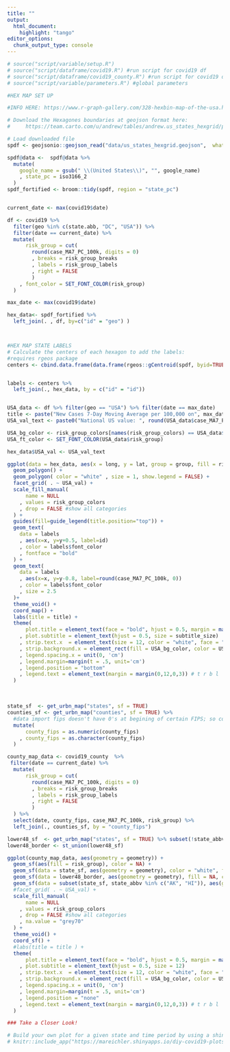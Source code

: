 ```yaml
---
title: ""
output:
  html_document:
    highlight: "tango"
editor_options: 
  chunk_output_type: console
---
```


```r
# source("script/variable/setup.R")
# source("script/dataframe/covid19.R") #run script for covid19 df
# source("script/dataframe/covid19_county.R") #run script for covid19 df
# source("script/variable/parameters.R") #global parameters
```


```r

#HEX MAP SET UP

#INFO HERE: https://www.r-graph-gallery.com/328-hexbin-map-of-the-usa.html 

# Download the Hexagones boundaries at geojson format here:
#     https://team.carto.com/u/andrew/tables/andrew.us_states_hexgrid/public/map.

# Load downloaded file 
spdf <- geojsonio::geojson_read("data/us_states_hexgrid.geojson",  what = "sp")

spdf@data <-  spdf@data %>% 
  mutate(
    google_name = gsub(" \\(United States\\)", "", google_name)
    , state_pc = iso3166_2
  )
spdf_fortified <- broom::tidy(spdf, region = "state_pc")


current_date <- max(covid19$date)

df <- covid19 %>% 
  filter(geo %in% c(state.abb, "DC", "USA")) %>%
  filter(date == current_date) %>%
  mutate(
      risk_group = cut(
        round(case_MA7_PC_100k, digits = 0)
        , breaks = risk_group_breaks
        , labels = risk_group_labels
        , right = FALSE
        )
    , font_color = SET_FONT_COLOR(risk_group)
  )

max_date <- max(covid19$date)

hex_data<- spdf_fortified %>%
  left_join(. , df, by=c("id" = "geo") ) 



#HEX MAP STATE LABELS 
# Calculate the centers of each hexagon to add the labels:
#requires rgeos package 
centers <- cbind.data.frame(data.frame(rgeos::gCentroid(spdf, byid=TRUE), id=spdf@data$iso3166_2))


labels <- centers %>%
  left_join(., hex_data, by = c("id" = "id")) 


USA_data <- df %>% filter(geo == "USA") %>% filter(date == max_date)
title <- paste("New Cases 7-Day Moving Average per 100,000 on", max_date)
USA_val_text <- paste0("National US value: ", round(USA_data$case_MA7_PC_100k, 0))

USA_bg_color <- risk_group_colors[names(risk_group_colors) == USA_data$risk_group]
USA_ft_color <- SET_FONT_COLOR(USA_data$risk_group)

hex_data$USA_val <- USA_val_text

ggplot(data = hex_data, aes(x = long, y = lat, group = group, fill = risk_group)) + 
  geom_polygon() +
  geom_polygon( color = "white" , size = 1, show.legend = FALSE) +
  facet_grid( . ~ USA_val) + 
  scale_fill_manual(
      name = NULL
    , values = risk_group_colors
    , drop = FALSE #show all categories
  ) + 
  guides(fill=guide_legend(title.position="top")) + 
  geom_text(
    data = labels
    , aes(x=x, y=y+0.5, label=id)
    , color = labels$font_color 
    , fontface = "bold"
  ) +
  geom_text(
    data = labels
    , aes(x=x, y=y-0.8, label=round(case_MA7_PC_100k, 0))
    , color = labels$font_color
    , size = 2.5
  )+
  theme_void() +
  coord_map() +
  labs(title = title) +
  theme(
      plot.title = element_text(face = "bold", hjust = 0.5, margin = margin(0, 0, 10, 0))
    , plot.subtitle = element_text(hjust = 0.5, size = subtitle_size)
    , strip.text.x  = element_text(size = 12, color = "white", face = "bold", margin = margin(3, 0, 3, 0))
    , strip.background.x = element_rect(fill = USA_bg_color, color = USA_bg_color,)
    , legend.spacing.x = unit(0, 'cm')
    , legend.margin=margin(t = .5, unit='cm')
    , legend.position = "bottom"
    , legend.text = element_text(margin = margin(0,12,0,3)) # t r b l
  )
```

<br> 

```r
state_sf  <- get_urbn_map("states", sf = TRUE)
counties_sf <- get_urbn_map("counties", sf = TRUE) %>% 
  #data import fips doesn't have 0's at begining of certain FIPS; so convert to numeric and then back to charcter to remove leading zeros 
  mutate(
      county_fips = as.numeric(county_fips)
    , county_fips = as.character(county_fips)
  )

county_map_data <- covid19_county  %>% 
 filter(date == current_date) %>%
  mutate(
      risk_group = cut(
        round(case_MA7_PC_100k, digits = 0)
        , breaks = risk_group_breaks
        , labels = risk_group_labels
        , right = FALSE
        )
  ) %>% 
  select(date, county_fips, case_MA7_PC_100k, risk_group) %>%
  left_join(., counties_sf, by = "county_fips")

lower48_sf  <- get_urbn_map("states", sf = TRUE) %>% subset(!state_abbv %in% c("AK", "HI"))
lower48_border <- st_union(lower48_sf)

ggplot(county_map_data, aes(geometry = geometry)) +
  geom_sf(aes(fill = risk_group), color = NA) + 
  geom_sf(data = state_sf, aes(geometry = geometry), color = "white", fill = NA) + 
  geom_sf(data = lower48_border, aes(geometry = geometry), fill = NA, color = "grey50") + 
  geom_sf(data = subset(state_sf, state_abbv %in% c("AK", "HI")), aes(geometry = geometry), color = "grey50", fill = NA) + 
  #facet_grid( . ~ USA_val) + 
  scale_fill_manual(
      name = NULL
    , values = risk_group_colors
    , drop = FALSE #show all categories
    , na.value = "grey70"
  ) +
  theme_void() +
  coord_sf() +
  #labs(title = title ) +
  theme(
      plot.title = element_text(face = "bold", hjust = 0.5, margin = margin(0, 0, 10, 0))
    , plot.subtitle = element_text(hjust = 0.5, size = 12)
    , strip.text.x  = element_text(size = 12, color = "white", face = "bold", margin = margin(3, 0, 3, 0))
    , strip.background.x = element_rect(fill = USA_bg_color, color = USA_bg_color,)
    , legend.spacing.x = unit(0, 'cm')
    , legend.margin=margin(t = .5, unit='cm')
    , legend.position = "none"
    , legend.text = element_text(margin = margin(0,12,0,3)) # t r b l
  )

```




```r
### Take a Closer Look! 

# Build your own plot for a given state and time period by using a shiny app.  The app can be access through this  link, <a href="https://mareichler.shinyapps.io/diy-covid19-plots/" target = "_blank">mareichler.shinyapps.io/diy-covid19-plots/</a>, and is also embedded below:  
# knitr::include_app("https://mareichler.shinyapps.io/diy-covid19-plots/", height = "500px")
```






